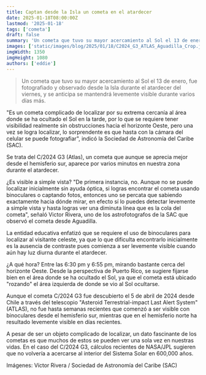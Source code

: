 ```yaml
---
title: Captan desde la Isla un cometa en el atardecer
date: 2025-01-18T08:00:00Z
lastmod: '2025-01-18'
tags: ['cometa']
draft: false
summary: 'Un cometa que tuvo su mayor acercamiento al Sol el 13 de enero, fue fotografiado y observado desde la Isla durante el atardecer del viernes, y se anticipa se mantendrá levemente visible durante varios días más.'
images: ['static/images/blog/2025/01/18/C2024_G3_ATLAS_Aguadilla_Crop.jpg']
imgWidth: 1350
imgHeight: 1080
authors: ['eddie']
---
```


> Un cometa que tuvo su mayor acercamiento al Sol el 13 de enero, fue fotografiado y observado desde la Isla durante el atardecer del viernes, y se anticipa se mantendrá levemente visible durante varios días más.

"Es un cometa complicado de localizar por su extrema cercanía al área donde se ha ocultado el Sol en la tarde, por lo que se requiere tener visibilidad realmente sin obstrucciones hacia el horizonte Oeste, pero una vez se logra localizar, lo sorprendente es que hasta con la cámara del celular se puede fotografiar", indicó la Sociedad de Astronomía del Caribe (SAC).

Se trata del C/2024 G3 (Atlas), un cometa que aunque se aprecia mejor desde el hemisferio sur, aparece por varios minutos en nuestra zona durante el atardecer.

¿Es visible a simple vista? "De primera instancia, no. Aunque no se puede localizar inicialmente sin ayuda óptica, si logras encontrar el cometa usando binoculares o captando fotos, entonces uno se percata que sabiendo exactamente hacia dónde mirar, en efecto sí lo puedes detectar levemente a simple vista y hasta logras ver una diminuta línea que es la cola del cometa", señaló Victor Rivera, uno de los astrofotografos de la SAC que observó el cometa desde Aguadilla.

La entidad educativa enfatizó que se requiere el uso de binoculares para localizar al visitante celeste, ya que lo que dificulta encontrarlo inicialmente es la ausencia de contraste pues comienza a ser levemente visible cuando aún hay luz diurna durante el atardecer.

¿A qué hora? Entre las 6:30 pm y 6:55 pm, mirando bastante cerca del horizonte Oeste. Desde la perspectiva de Puerto Rico, se sugiere fijarse bien en el área donde se ha ocultado el Sol, ya que el cometa está ubicado "rozando" el área izquierda de donde se vio al Sol ocultarse.

Aunque el cometa C/2024 G3 fue descubierto el 5 de abril de 2024 desde Chile a través del telescopio "Asteroid Terrestrial-impact Last Alert System" (ATLAS), no fue hasta semanas recientes que comenzó a ser visible con binoculares desde el hemisferio sur, mientras que en el hemisferio norte ha resultado levemente visible en días recientes.

A pesar de ser un objeto complicado de localizar, un dato fascinante de los cometas es que muchos de estos se pueden ver una sola vez en nuestras vidas. En el caso del C/2024 G3, cálculos recientes de NASA/JPL sugieren que no volvería a acercarse al interior del Sistema Solar en 600,000 años.

<ImageCaption>Imágenes: Víctor Rivera / Sociedad de Astronomía del Caribe (SAC)</ImageCaption>
<ResponsiveReactPlayer url="https://www.youtube.com/watch?v=pV9xIjVigv4" />
